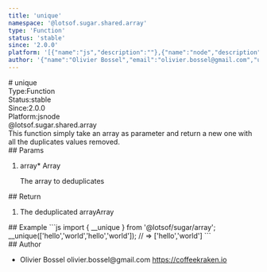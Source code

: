```yaml
---
title: 'unique'
namespace: '@lotsof.sugar.shared.array'
type: 'Function'
status: 'stable'
since: '2.0.0'
platform: '[{"name":"js","description":""},{"name":"node","description":""}]'
author: '{"name":"Olivier Bossel","email":"olivier.bossel@gmail.com","url":"https://coffeekraken.io"}'
---
```

<div class="docmap-mdx">
# unique
<div class="_metas">
<div class="_type"><span class="_type-label">Type:</span><span class="_type-value">Function</span></div>
<div class="_status"><span class="_status-label">Status:</span><span class="_status-value -stable">stable</span></div>
<div class="_since"><span class="_since-label">Since:</span><span class="_since-value">2.0.0</span></div>
<div class="_platform"><span class="_platform-label">Platform:</span><span class="_platform-value -js">js</span><span class="_platform-value -node">node</span></div>
</div>
<div class="_namespace">@lotsof.sugar.shared.array</div>
<div class="_description">
This function simply take an array as parameter and return a new one
with all the duplicates values removed.
</div>
<div class="_params">
## Params
<ol class="_list">
<li class="_item">
<span class="_name">array<span class="_required">*</span></span><span class="_default"></span> <span class="_type">Array</span>
<p class="_description">The array to deduplicates</p>
</li>
</ol>
</div>
<div class="_return">
## Return
<ol class="_list">
<li class="_item">
<span class="_description">The deduplicated array</span><span class="_default"></span><span class="_type">Array</span>
</li>
</ol>
</div>
<div class="_examples">
## Example
```js
import { __unique } from '@lotsof/sugar/array';
__unique(['hello','world','hello','world']); // => ['hello','world']
```
</div>
<div class="_author">
## Author
<ul class="_list">
<li class="_item">
<span class="_name">Olivier Bossel</span>
<span class="_email">olivier.bossel@gmail.com</span>
<a href="https://coffeekraken.io" target="_blank" class="_url">https://coffeekraken.io</a>
</li>
</ul>
</div>
</div>